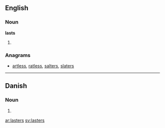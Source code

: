 ==English==

===Noun===
'''lasts'''

# {{plural of|last}}

===Anagrams===
* [[artless#English|artless]], [[ratless#English|ratless]], [[salters#English|salters]], [[slaters#English|slaters]]

----

==Danish==
===Noun===
{{infl|da|noun form|g=c}}

# {{form of|genitive plural indefinite|last|lang=Danish}}

[[ar:lasters]]
[[sv:lasters]]